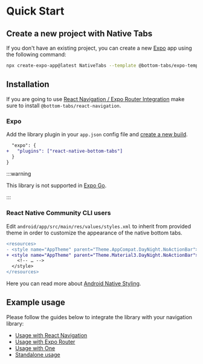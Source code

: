 
# Quick Start

## Create a new project with Native Tabs

If you don't have an existing project, you can create a new [Expo](https://expo.dev) app using the following command:


```sh
npx create-expo-app@latest NativeTabs --template @bottom-tabs/expo-template
```

## Installation

<PackageManagerTabs command="install react-native-bottom-tabs" />

If you are going to use [React Navigation / Expo Router Integration](/docs/guides/usage-with-react-navigation) make sure to install `@bottom-tabs/react-navigation`.

<PackageManagerTabs command="install @bottom-tabs/react-navigation" />


### Expo

Add the library plugin in your `app.json` config file and [create a new build](https://docs.expo.dev/develop/development-builds/create-a-build/).


```diff
  "expo": {
+   "plugins": ["react-native-bottom-tabs"]
  }
}
```

:::warning

This library is not supported in [Expo Go](https://expo.dev/go).

:::

### React Native Community CLI users

Edit `android/app/src/main/res/values/styles.xml` to inherit from provided theme in order to customize the appearance of the native bottom tabs.


```diff
<resources>
- <style name="AppTheme" parent="Theme.AppCompat.DayNight.NoActionBar">
+ <style name="AppTheme" parent="Theme.Material3.DayNight.NoActionBar">
    <!-- … -->
  </style>
</resources>
```

Here you can read more about [Android Native Styling](/docs/guides/android-native-styling).


## Example usage

Please follow the guides below to integrate the library with your navigation library:

- [Usage with React Navigation](/docs/guides/usage-with-react-navigation)
- [Usage with Expo Router](/docs/guides/usage-with-expo-router)
- [Usage with One](/docs/guides/usage-with-one)
- [Standalone usage](/docs/guides/standalone-usage)
